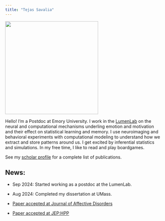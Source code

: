 ```yaml
---
title: "Tejas Savalia"
---
```


![](../images/display_pic.jpg){width=300 fig-align="center"}


Hello!
I'm a Postdoc at Emory University. I work in the [LumenLab](https://scholarblogs.emory.edu/lumenlab/) on the neural and computational mechanisms underling emotion and motivation and their effect on statistical learning and memory. I use neuroimaging and behavioral experiments with computational modeling to understand how we extract and store patterns around us. I get excited by inferential statistics and simulations. In my free time, I like to read and play boardgames. 

See my [scholar profile](https://scholar.google.com/citations?user=25KCLG8AAAAJ&hl=en&oi=ao) for a complete list of publications.

## News: 

- Sep 2024: Started working as a postdoc at the LumenLab.

- Aug 2024: Completed my dissertation at UMass. 

- [Paper accepted at Journal of Affective Disorders](https://doi.org/10.1016/j.jad.2024.07.072) 

- [Paper accepted at JEP:HPP](https://drive.google.com/file/d/1k0dOQ94EU0iz1luldkvcKehhTvaVaqsm/view?usp=sharing) 